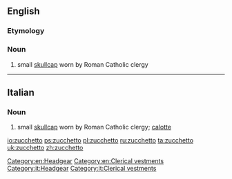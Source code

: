 ==English==

===Etymology===
{{etyl|it}}

===Noun===
{{wikipedia}}
{{en-noun}}

# small [[skullcap]] worn by Roman Catholic clergy

[[Category:en:Headgear]]
[[Category:en:Clerical vestments]]

----

==Italian==

===Noun===
{{it-noun|zucchett|m|o|i}}

# small [[skullcap]] worn by Roman Catholic clergy; [[calotte]]

[[Category:it:Headgear]]
[[Category:it:Clerical vestments]]

[[io:zucchetto]]
[[ps:zucchetto]]
[[pl:zucchetto]]
[[ru:zucchetto]]
[[ta:zucchetto]]
[[uk:zucchetto]]
[[zh:zucchetto]]